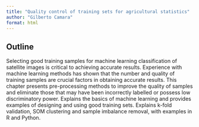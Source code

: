 ```yaml
---
title: "Quality control of training sets for agricultural statistics"
author: "Gilberto Camara"
format: html
---
```


## Outline

Selecting good training samples for machine learning classification of satellite images is critical to achieving accurate results. Experience with machine learning methods has shown that the number and quality of training samples are crucial factors in obtaining accurate results. This chapter presents pre-processing methods to improve the quality of samples and eliminate those that may have been incorrectly labelled or possess low discriminatory power. Explains the basics of machine learning and provides examples of designing and using good training sets. Explains k-fold validation, SOM clustering and sample imbalance removal, with examples in R and Python.


